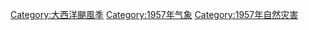 [[Category:大西洋颶風季|Category:大西洋颶風季]]
[[Category:1957年气象|Category:1957年气象]]
[[Category:1957年自然灾害|Category:1957年自然灾害]]